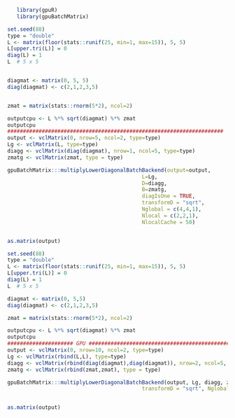 <!--
%\VignetteEngine{knitr::knitr}
%\VignetteIndexEntry{multiplyLowerDiagonal}
-->


```r
   library(gpuR)
   library(gpuBatchMatrix)
```


```r
set.seed(88)
type = "double"
L <- matrix(floor(stats::runif(25, min=1, max=15)), 5, 5)
L[upper.tri(L)] = 0
diag(L) = 1
L  # 5 x 5


diagmat <- matrix(0, 5, 5)
diag(diagmat) <- c(2,1,2,3,5)


zmat = matrix(stats::rnorm(5*2), ncol=2)

outputcpu <- L %*% sqrt(diagmat) %*% zmat
outputcpu
#####################################################################
output <- vclMatrix(0, nrow=5, ncol=2, type=type)
Lg <- vclMatrix(L, type=type)
diagg <- vclMatrix(diag(diagmat), nrow=1, ncol=5, type=type)
zmatg <- vclMatrix(zmat, type = type)

gpuBatchMatrix:::multiplyLowerDiagonalBatchBackend(output=output, 
                                           L=Lg,
                                           D=diagg,
                                           B=zmatg,
                                           diagIsOne = TRUE,
                                           transformD = "sqrt",
                                           Nglobal = c(4,4,1),
                                           Nlocal = c(2,2,1),
                                           NlocalCache = 50)


as.matrix(output)
```





```r
set.seed(88)
type = "double"
L <- matrix(floor(stats::runif(25, min=1, max=15)), 5, 5)
L[upper.tri(L)] = 0
diag(L) = 1
L  # 5 x 5

diagmat <- matrix(0, 5,5)
diag(diagmat) <- c(2,1,2,3,5)

zmat = matrix(stats::rnorm(5*2), ncol=2)

outputcpu <- L %*% sqrt(diagmat) %*% zmat
outputcpu
##################### GPU #############################################
output <- vclMatrix(0, nrow=10, ncol=2, type=type)
Lg <- vclMatrix(rbind(L,L), type=type)
diagg <- vclMatrix(rbind(diag(diagmat),diag(diagmat)), nrow=2, ncol=5, type=type)
zmatg <- vclMatrix(rbind(zmat,zmat), type = type)

gpuBatchMatrix:::multiplyLowerDiagonalBatchBackend(output, Lg, diagg, zmatg, diagIsOne = 1, 
                                           transformD = "sqrt", Nglobal = c(4,4,1),Nlocal = c(2,2,1),NlocalCache = 50)


as.matrix(output)
```


